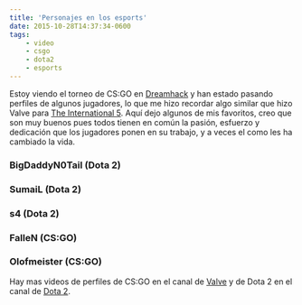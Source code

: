 ```yaml
---
title: 'Personajes en los esports'
date: 2015-10-28T14:37:34-0600
tags:
    - video
    - csgo
    - dota2
    - esports
---
```


Estoy viendo el torneo de CS:GO en [Dreamhack](http://www.twitch.tv/dreamhackcs) y han estado pasando perfiles de algunos jugadores, lo que me hizo recordar algo similar que hizo Valve para [The International 5](http://www.dota2.com/international/overview/). Aquí dejo algunos de mis favoritos, creo que son muy buenos pues todos tienen en común la pasión, esfuerzo y dedicación que los jugadores ponen en su trabajo, y a veces el como les ha cambiado la vida.

### BigDaddyN0Tail (Dota 2)

<YouTube id="sO2T4JNHDI0" />

### SumaiL (Dota 2)

<YouTube id="CoX_-eX2ByM" />

### s4 (Dota 2)

<YouTube id="dy5DDi0qbGw" />

### FalleN (CS:GO)

<YouTube id="_KB9P3goVic" />

### Olofmeister (CS:GO)

<YouTube id="1mvpFEzXHg0" />

Hay mas videos de perfiles de CS:GO en el canal de [Valve](https://www.youtube.com/user/Valve/videos) y de Dota 2 en el canal de [Dota 2](https://www.youtube.com/user/dota2/videos).
